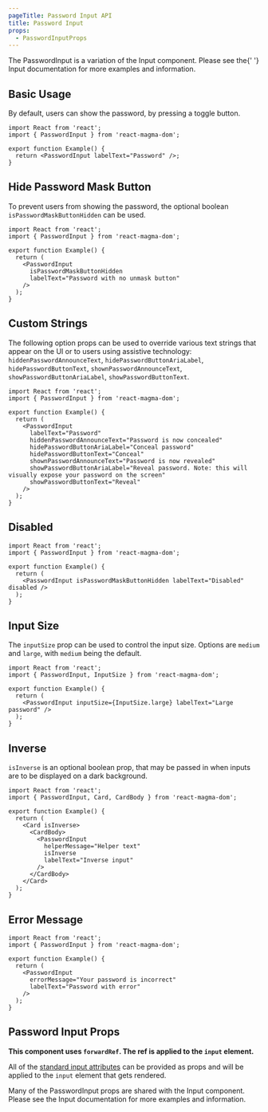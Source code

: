 ```yaml
---
pageTitle: Password Input API
title: Password Input
props:
  - PasswordInputProps
---
```


<PageContent componentName="password_input" type="api">

<LeadParagraph>
  The PasswordInput is a variation of the Input component. Please see the{' '}
  <Link to="/api/input">Input documentation</Link> for more examples and
  information.
</LeadParagraph>

## Basic Usage

By default, users can show the password, by pressing a toggle button.

```tsx
import React from 'react';
import { PasswordInput } from 'react-magma-dom';

export function Example() {
  return <PasswordInput labelText="Password" />;
}
```

## Hide Password Mask Button

To prevent users from showing the password, the optional boolean `isPasswordMaskButtonHidden` can be used.

```tsx
import React from 'react';
import { PasswordInput } from 'react-magma-dom';

export function Example() {
  return (
    <PasswordInput
      isPasswordMaskButtonHidden
      labelText="Password with no unmask button"
    />
  );
}
```

## Custom Strings

The following option props can be used to override various text strings that appear on the UI or to users using assistive technology: `hiddenPasswordAnnounceText`, `hidePasswordButtonAriaLabel`, `hidePasswordButtonText`, `shownPasswordAnnounceText`, `showPasswordButtonAriaLabel`, `showPasswordButtonText`.

```tsx
import React from 'react';
import { PasswordInput } from 'react-magma-dom';

export function Example() {
  return (
    <PasswordInput
      labelText="Password"
      hiddenPasswordAnnounceText="Password is now concealed"
      hidePasswordButtonAriaLabel="Conceal password"
      hidePasswordButtonText="Conceal"
      shownPasswordAnnounceText="Password is now revealed"
      showPasswordButtonAriaLabel="Reveal password. Note: this will visually expose your password on the screen"
      showPasswordButtonText="Reveal"
    />
  );
}
```

## Disabled

```tsx
import React from 'react';
import { PasswordInput } from 'react-magma-dom';

export function Example() {
  return (
    <PasswordInput isPasswordMaskButtonHidden labelText="Disabled" disabled />
  );
}
```

## Input Size

The `inputSize` prop can be used to control the input size. Options are `medium` and `large`, with `medium` being the default.

```tsx
import React from 'react';
import { PasswordInput, InputSize } from 'react-magma-dom';

export function Example() {
  return (
    <PasswordInput inputSize={InputSize.large} labelText="Large password" />
  );
}
```

## Inverse

`isInverse` is an optional boolean prop, that may be passed in when inputs are to be displayed on a dark background.

```tsx
import React from 'react';
import { PasswordInput, Card, CardBody } from 'react-magma-dom';

export function Example() {
  return (
    <Card isInverse>
      <CardBody>
        <PasswordInput
          helperMessage="Helper text"
          isInverse
          labelText="Inverse input"
        />
      </CardBody>
    </Card>
  );
}
```

## Error Message

```tsx
import React from 'react';
import { PasswordInput } from 'react-magma-dom';

export function Example() {
  return (
    <PasswordInput
      errorMessage="Your password is incorrect"
      labelText="Password with error"
    />
  );
}
```

## Password Input Props

**This component uses `forwardRef`. The ref is applied to the `input` element.**

All of the [standard input attributes](https://developer.mozilla.org/en-US/docs/Web/HTML/Element/input) can be provided as props and will be applied to the `input` element that gets rendered.

Many of the PasswordInput props are shared with the Input component. Please see the <Link to='/api/input'>Input documentation</Link> for more examples and information.

<PasswordInputProps />

</PageContent>
